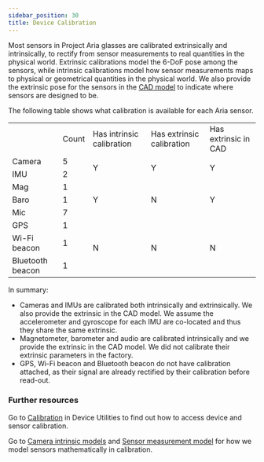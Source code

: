```yaml
---
sidebar_position: 30
title: Device Calibration
---
```


Most sensors in Project Aria glasses are calibrated extrinsically and intrinsically, to rectify from sensor measurements to real quantities in the physical world. Extrinsic calibrations model the 6-DoF pose among the sensors, while intrinsic calibrations model how sensor measurements maps to physical or geometrical quantities in the physical world. We also provide the extrinsic pose for the sensors in the [CAD model](/docs/data_utilities/core_code_snippets/calibration) to indicate where sensors are designed to be.

The following table shows what calibration is available for each Aria sensor.

<table>
<tr><td></td><td>Count</td><td>Has intrinsic calibration</td><td>Has extrinsic calibration</td><td>Has extrinsic in CAD</td></tr>
<tr><td>Camera</td><td>5</td><td rowspan="2">Y</td><td rowspan="2">Y</td><td rowspan="2">Y</td></tr>
<tr><td>IMU</td><td>2</td></tr>
<tr><td>Mag</td><td>1</td><td rowspan="3">Y</td><td rowspan="3">N</td><td rowspan="3">Y</td></tr>
<tr><td>Baro</td><td>1</td></tr>
<tr><td>Mic</td><td>7</td></tr>
<tr><td>GPS</td><td>1</td><td rowspan="3">N</td><td rowspan="3">N</td><td rowspan="3">N</td></tr>
<tr><td>Wi-Fi beacon</td><td>1</td></tr>
<tr><td>Bluetooth beacon</td><td>1</td></tr>
</table>


In summary:
* Cameras and IMUs are calibrated both intrinsically and extrinsically. We also provide the extrinsic in the CAD model. We assume the accelerometer and gyroscope for each IMU are co-located and thus they share the same extrinsic.
* Magnetometer, barometer and audio are calibrated intrinsically and we provide the extrinsic in the CAD model. We did not calibrate their extrinsic parameters in the factory.
* GPS, Wi-Fi beacon and Bluetooth beacon do not have calibration attached, as their signal are already rectified by their calibration before read-out.

### Further resources
Go to [Calibration](/data_utilities/core_code_snippets/calibration.mdx) in Device Utilities to find out how to access device and sensor calibration.

Go to [Camera intrinsic models](/docs/tech_insights/camera_intrinsic_models.mdx) and [Sensor measurement model](/docs/tech_insights/sensor_measurement_model.mdx) for how we model sensors mathematically in calibration.
